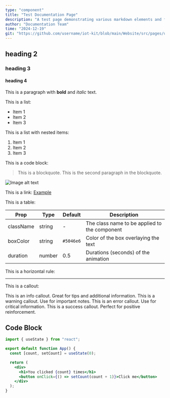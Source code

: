 ```yaml
---
type: "component"
title: "Test Documentation Page"
description: "A test page demonstrating various markdown elements and formatting options"
author: "Documentation Team"
time: "2024-12-19"
git: "https://github.com/username/iot-kit/blob/main/Website/src/pages/uikit/docs/test.mdx"
---
```


<DocumentHeader 
  title="Test Documentation Page"
  description="A test page demonstrating various markdown elements and formatting options"
  author="Documentation Team"
  time="2024-12-19"
  git="https://github.com/username/iot-kit/blob/main/Website/src/pages/uikit/docs/test.mdx"
/>

## heading 2

### heading 3

#### heading 4

This is a paragraph with **bold** and *italic* text.

This is a list:

- Item 1
- Item 2
- Item 3

This is a list with nested items:

1. Item 1
2. Item 2
3. Item 3

This is a code block:

> This is a blockquote.
> This is the second paragraph in the blockquote.

![Image alt text](https://scontent.fdad3-6.fna.fbcdn.net/v/t39.30808-6/524170111_3975314792732946_1557741597842447496_n.jpg?_nc_cat=107&ccb=1-7&_nc_sid=aa7b47&_nc_eui2=AeFQFQVFUopO4V_5KehgC004G0hp1fHnaY0bSGnV8edpjUK_TvuSlmppGbCf1JNAXsxvpnOXB_k6sP75UfGDwQi7&_nc_ohc=IDJyRyZnMicQ7kNvwF1HcHH&_nc_oc=AdkTHiPWkGvyc3Kx8kIXqimIq4BAvi5euLxHwN2u0h2VUz4jr-AzqR-O730WSkYNfIP6SeFXR9KhCXl-NahxeKDA&_nc_zt=23&_nc_ht=scontent.fdad3-6.fna&_nc_gid=3FNV0A6XHvLhSe7Jhy3cSw&oh=00_AfTsJ4AlcsLOJw6m8NujmMncT4qLkbxZkwP7qI-PpFLK3w&oe=6888C1DB)

This is a link: [Example](https://example.com)

This is a table:

| Prop        | Type     | Default   | Description                                   |
| ----------- | -------- | --------- | --------------------------------------------- |
| className | string | -       | The class name to be applied to the component |
| boxColor  | string | `#5046e6` | Color of the box overlaying the text          |
| duration  | number | 0.5     | Durations (seconds) of the animation          |

This is a horizontal rule:

---

This is a callout:

<Callout type="info">
  This is an info callout. Great for tips and additional information.
</Callout>

<Callout type="warning">
  This is a warning callout. Use for important notes.
</Callout>

<Callout type="error">
  This is an error callout. Use for critical information.
</Callout>

<Callout type="success">
  This is a success callout. Perfect for positive reinforcement.
</Callout>

## Code Block

```jsx
import { useState } from "react";

export default function App() {
  const [count, setCount] = useState(0);

  return (
    <div>
      <h1>You clicked {count} times</h1>
      <button onClick={() => setCount(count + 1)}>Click me</button>
    </div>
  );
}
```

<YouTube url="https://youtu.be/7qJx5RkOVV0?si=TnU4wDbg92k-aPu8"/>
